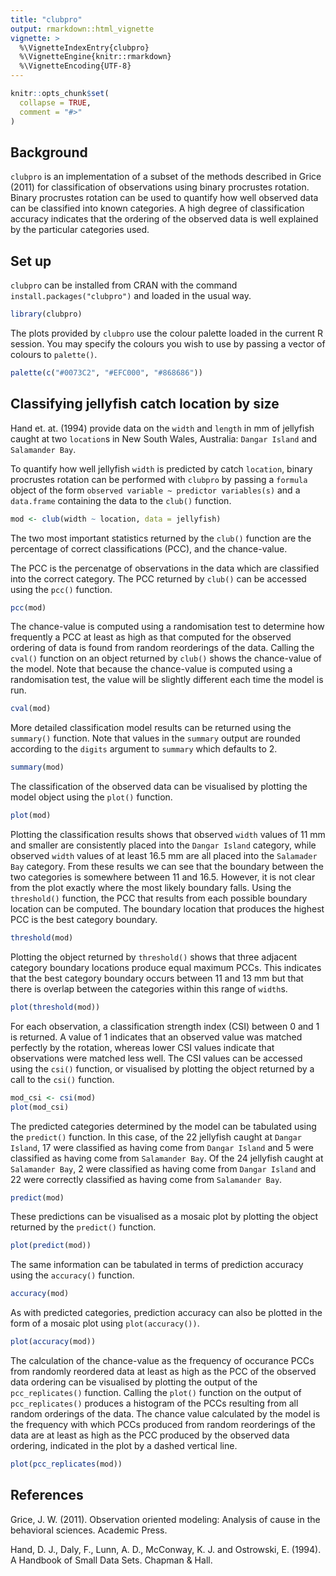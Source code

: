 ```yaml
---
title: "clubpro"
output: rmarkdown::html_vignette
vignette: >
  %\VignetteIndexEntry{clubpro}
  %\VignetteEngine{knitr::rmarkdown}
  %\VignetteEncoding{UTF-8}
---
```


```r
knitr::opts_chunk$set(
  collapse = TRUE,
  comment = "#>"
)
```

## Background

`clubpro` is an implementation of a subset of the methods described in Grice (2011) for classification of observations using binary procrustes rotation. Binary procrustes rotation can be used to quantify how well observed data can be classified into known categories. A high degree of classification accuracy indicates that the ordering of the observed data is well explained by the particular categories used.

## Set up

`clubpro` can be installed from CRAN with the command `install.packages("clubpro")` and loaded in the usual way.

```r
library(clubpro)
```

The plots provided by `clubpro` use the colour palette loaded in the current R session. You may specify the colours you wish to use by passing a vector of colours to `palette()`.

```r
palette(c("#0073C2", "#EFC000", "#868686"))
```

## Classifying jellyfish catch location by size

Hand et. at. (1994) provide data on the `width` and `length` in mm of jellyfish caught at two `location`s in New South Wales, Australia: `Dangar Island` and `Salamander Bay`.

To quantify how well jellyfish `width` is predicted by catch `location`, binary procrustes rotation can be performed with `clubpro` by passing a `formula` object of the form `observed variable ~ predictor variables(s)` and a `data.frame` containing the data to the `club()` function.

```r
mod <- club(width ~ location, data = jellyfish)
```

The two most important statistics returned by the `club()` function are the percentage of correct classifications (PCC), and the chance-value. 

The PCC is the percenatge of observations in the data which are classified into the correct category. The PCC returned by `club()` can be accessed using the `pcc()` function.

```r
pcc(mod)
```

The chance-value is computed using a randomisation test to determine how frequently a PCC at least as high as that computed for the observed ordering of data is found from random reorderings of the data. Calling the `cval()` function on an object returned by `club()` shows the chance-value of the model. Note that because the chance-value is computed using a randomisation test, the value will be slightly different each time the model is run.

```r
cval(mod)
```

More detailed classification model results can be returned using the `summary()` function. Note that values in the `summary` output are rounded according to the `digits` argument to `summary` which defaults to 2. 

```r
summary(mod)
```

The classification of the observed data can be visualised by plotting the model object using the `plot()` function.

```r
plot(mod)
```

Plotting the classification results shows that observed `width` values of 11 mm and smaller are consistently placed into the `Dangar Island` category, while observed `width` values of at least 16.5 mm are all placed into the `Salamader Bay` category. From these results we can see that the boundary between the two categories is somewhere between 11 and 16.5. However, it is not clear from the plot exactly where the most likely boundary falls. Using the `threshold()` function, the PCC that results from each possible boundary location can be computed. The boundary location that produces the highest PCC is the best category boundary.

```r
threshold(mod)
```

Plotting the object returned by `threshold()` shows that three adjacent category boundary locations produce equal maximum PCCs. This indicates that the best category boundary occurs between 11 and 13 mm but that there is overlap between the categories within this range of `width`s.

```r
plot(threshold(mod))
```

For each observation, a classification strength index (CSI) between 0 and 1 is returned. A value of 1 indicates that an observed value was matched perfectly by the rotation, whereas lower CSI values indicate that observations were matched less well. The CSI values can be accessed using the `csi()` function, or visualised by plotting the object returned by a call to the `csi()` function.

```r
mod_csi <- csi(mod)
plot(mod_csi)
```

The predicted categories determined by the model can be tabulated using the `predict()` function. In this case, of the 22 jellyfish caught at `Dangar Island`, 17 were classified as having come from `Dangar Island` and 5 were classified as having come from `Salamander Bay`. Of the 24 jellyfish caught at `Salamander Bay`, 2 were classified as having come from `Dangar Island` and 22 were correctly classified as having come from `Salamander Bay`.

```r
predict(mod)
```

These predictions can be visualised as a mosaic plot by plotting the object returned by the `predict()` function.

```r
plot(predict(mod))
```

The same information can be tabulated in terms of prediction accuracy using the `accuracy()` function.

```r
accuracy(mod)
```

As with predicted categories, prediction accuracy can also be plotted in the form of a mosaic plot using `plot(accuracy())`.

```r
plot(accuracy(mod))
```

The calculation of the chance-value as the frequency of occurance PCCs from randomly reordered data at least as high as the PCC of the observed data ordering can be visualised by plotting the output of the `pcc_replicates()` function. Calling the `plot()` function on the output of `pcc_replicates()` produces a histogram of the PCCs resulting from all random orderings of the data. The chance value calculated by the model is the frequency with which PCCs produced from random reorderings of the data are at least as high as the PCC produced by the observed data ordering, indicated in the plot by a dashed vertical line.

```r
plot(pcc_replicates(mod))
```

## References

Grice, J. W. (2011). Observation oriented modeling: Analysis of cause in the behavioral sciences. Academic Press.

Hand, D. J., Daly, F., Lunn, A. D., McConway, K. J. and Ostrowski, E. (1994). A Handbook of Small Data Sets. Chapman & Hall.